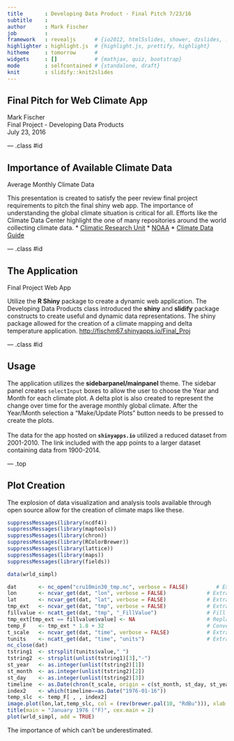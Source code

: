 ```yaml
---
title       : Developing Data Product - Final Pitch 7/23/16
subtitle    : 
author      : Mark Fischer
job         : 
framework   : revealjs      # {io2012, html5slides, shower, dzslides, ...}
highlighter : highlight.js  # {highlight.js, prettify, highlight}
hitheme     : tomorrow      # 
widgets     : []            # {mathjax, quiz, bootstrap}
mode        : selfcontained # {standalone, draft}
knit        : slidify::knit2slides
---
```


## Final Pitch for Web Climate App

Mark Fischer  
Final Project - Developing Data Products  
July 23, 2016

--- .class #id 

## Importance of Available Climate Data

Average Monthly Climate Data

This presentation is created to satisfy the peer review final project requirements to pitch the final shiny web app.  The importance of understanding the global climate situation is critical for all.  Efforts like the Climate Data Center highlight the one of many repositories around the world collecting climate data.
* [Climatic Research Unit](http://www.cru.uea.ac.uk/data)
* [NOAA](https://www.ncdc.noaa.gov/cdo-web/)
* [Climate Data Guide](https://climatedataguide.ucar.edu/climate-data)

--- .class #id

## The Application

Final Project Web App

Utilize the **R Shiny** package to create a dynamic web application. The Developing Data Products class introduced the **shiny** and **slidify** package constructs to create useful and dynamic data representations.  The shiny package allowed for the creation of a climate mapping and delta temperature application.   [http://fischm67.shinyapps.io/Final_Proj](http://fischm67.shinyapps.io/Final_Proj})

--- .class #id

## Usage

The application utilizes the **sidebarpanel/mainpanel** theme.  The sidebar panel creates `selectInput` boxes to allow the user to choose the Year and Month for each climate plot.  A delta plot is also created to represent the change over time for the average monthly global climate. After the Year/Month selection a "Make/Update Plots" button needs to be pressed to create the plots.
&nbsp;  
&nbsp;  
The data for the app hosted on **`shinyapps.io`** utilized a reduced dataset from 2001-2010.  The link included with the app points to a larger dataset containing data from 1900-2014.

--- .top

## Plot Creation

The explosion of data visualization and analysis tools available through open source allow for the creation of climate maps like these.

```r
suppressMessages(library(ncdf4))
suppressMessages(library(maptools))
suppressMessages(library(chron))
suppressMessages(library(RColorBrewer))
suppressMessages(library(lattice))
suppressMessages(library(maps))
suppressMessages(library(fields))

data(wrld_simpl)

dat       <- nc_open("cru10min30_tmp.nc", verbose = FALSE)         # Extract Climate Data
lon       <- ncvar_get(dat, "lon", verbose = FALSE)             # Extract longitude
lat       <- ncvar_get(dat, "lat", verbose = FALSE)             # Extract latitude
tmp_ext   <- ncvar_get(dat, "tmp", verbose = FALSE)             # Extract temp matrix
fillvalue <- ncatt_get(dat, "tmp", "_FillValue")                # Fill value for NA values
tmp_ext[tmp_ext == fillvalue$value] <- NA                       # Replace fillvalues with NA
temp_F    <- tmp_ext * 1.8 + 32                                 # Convert C to F
t_scale   <- ncvar_get(dat, "time", verbose = FALSE)            # Extract time scale
tunits    <- ncatt_get(dat, "time", "units")                    # Extract starting time
nc_close(dat)
tstring1  <- strsplit(tunits$value," ")
tstring2  <- strsplit(unlist(tstring1)[3],"-")
st_year   <- as.integer(unlist(tstring2)[1])
st_month  <- as.integer(unlist(tstring2)[2])
st_day    <- as.integer(unlist(tstring2)[3])
timeline  <- as.Date(chron(t_scale, origin = c(st_month, st_day, st_year)))
index2    <- which(timeline==as.Date("1976-01-16"))
temp_slc  <- temp_F[ , , index2]
image.plot(lon,lat,temp_slc, col = (rev(brewer.pal(10, "RdBu"))), xlab = "", ylab = "")
title(main = "January 1976 (°F)", cex.main = 2)
plot(wrld_simpl, add = TRUE)
```
The importance of which can't be underestimated.
